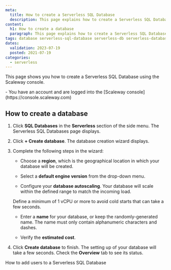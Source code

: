 ```yaml
---
meta:
  title: How to create a Serverless SQL Database
  description: This page explains how to create a Serverless SQL Database
content:
  h1: How to create a database
  paragraph: This page explains how to create a Serverless SQL Database
tags: database serverless-sql-database serverless-db serverless-database postgresql
dates:
  validation: 2023-07-19
  posted: 2021-07-19
categories:
  - serverless
---
```


This page shows you how to create a Serverless SQL Database using the Scaleway console.

<Macro id="iam-requirements" />

<Message type="requirement">
  - You have an account and are logged into the [Scaleway console](https://console.scaleway.com)
</Message>

## How to create a database

1. Click **SQL Databases** in the **Serverless** section of the side menu. The Serverless SQL Databases page displays.

2. Click **+ Create database**. The database creation wizard displays.

3. Complete the following steps in the wizard:

    - Choose a **region**, which is the geographical location in which your database will be created.

    - Select a **default engine version** from the drop-down menu.

    - Configure your **database autoscaling**. Your database will scale within the defined range to match the incoming load.

    <Message type="note">
        Define a minimum of 1 vCPU or more to avoid cold starts that can take a few seconds.
    </Message>

    - Enter a **name** for your database, or keep the randomly-generated name. The name must only contain alphanumeric characters and dashes.

    - Verify the **estimated cost**.

4. Click **Create database** to finish. The setting up of your database will take a few seconds. Check the **Overview** tab to see its status.

<Navigation title="See Also">
  <NextButton to="/serverless/sql-databases/how-to/add-users/">How to add users to a Serverless SQL Database</NextButton>
</Navigation>